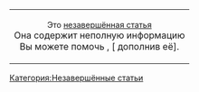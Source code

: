 {|style="padding: 8px; border: 1px solid black; width:100%;-moz-border-radius:10px;"
|- 
|align="center"|<span style="font-size:14px;">Это [[:Категория:Незавершённые статьи|незавершённая статья]]</span><br>Она содержит неполную информацию<br> Вы можете помочь '''{{SITENAME}}''', [{{SERVER}}{{localurl:{{NAMESPACE}}:{{PAGENAME}}|action=edit}} дополнив её].
|}<includeonly>[[Категория:Незавершённые статьи]]</includeonly><noinclude>{{doc}}</noinclude>